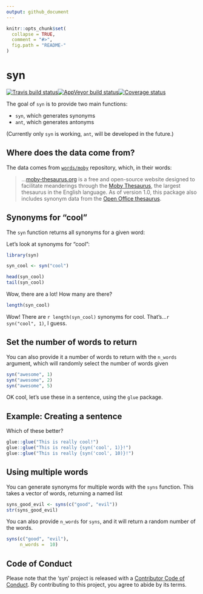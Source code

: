 ```yaml
---
output: github_document
---
```


<!-- README.md is generated from README.Rmd. Please edit that file -->

```r
knitr::opts_chunk$set(
  collapse = TRUE,
  comment = "#>",
  fig.path = "README-"
)
```

# syn

[![Travis build status](https://travis-ci.org/ropenscilabs/syn.svg?branch=master)](https://travis-ci.org/ropenscilabs/syn)[![AppVeyor build status](https://ci.appveyor.com/api/projects/status/github/ropenscilabs/syn?branch=master&svg=true)](https://ci.appveyor.com/project/ropenscilabs/syn)[![Coverage status](https://codecov.io/gh/ropenscilabs/syn/branch/master/graph/badge.svg)](https://codecov.io/github/ropenscilabs/syn?branch=master)

The goal of `syn` is to provide two main functions:

- `syn`, which generates synonyms
- `ant`, which generates antonyms

(Currently only `syn` is working, `ant`, will be developed in the future.)

## Where does the data come from?

The data comes from [`words/moby`](https://github.com/words/moby) repository, which, in their words:

> ...[moby-thesaurus.org](http://moby-thesaurus.org) is a free and
open-source website designed to facilitate meanderings through the [Moby
Thesaurus](http://en.wikipedia.org/wiki/Moby_Project#Thesaurus), the largest
thesaurus in the English language. As of version 1.0, this package also includes
synonym data from the [Open Office thesaurus](http://goo.gl/UGBfHI).

## Synonyms for "cool"

The `syn` function returns all synonyms for a given word:

Let's look at synonyms for "cool":

```r
library(syn)

syn_cool <- syn("cool")

head(syn_cool)
tail(syn_cool)
```

Wow, there are a lot! How many are there?

```r
length(syn_cool)
```

Wow! There are `r length(syn_cool)` synonyms for cool. That's...`r syn("cool", 1)`, I guess.

## Set the number of words to return

You can also provide it a number of words to return with the `n_words` argument, which will randomly select the number of words given

```r
syn("awesome", 1)
syn("awesome", 2)
syn("awesome", 5)
```

OK cool, let's use these in a sentence, using the `glue` package. 

## Example: Creating a sentence

Which of these better?

```r

glue::glue("This is really cool!")
glue::glue("This is really {syn('cool', 1)}!")
glue::glue("This is really {syn('cool', 10)}!")
```

## Using multiple words

You can generate synonyms for multiple words with the `syns` function. This takes a vector of words, returning a named list

```r
syns_good_evil <- syns(c("good", "evil"))
str(syns_good_evil)
```

You can also provide `n_words` for `syns`, and it will return a random number of the words.

```r
syns(c("good", "evil"),
     n_words =  10)
```

## Code of Conduct

Please note that the 'syn' project is released with a [Contributor Code of Conduct](CODE_OF_CONDUCT.md). By contributing to this project, you agree to abide by its terms.